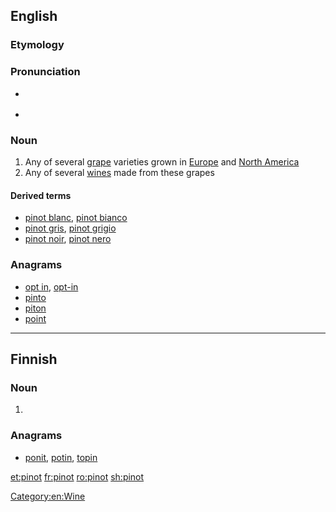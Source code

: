 {{also|Pinot}}
==English==

===Etymology===
{{borrowing|fr|lang=en}}

===Pronunciation===
* {{a|US}} {{IPA|/ˈpinoʊ/|lang=en}}
* {{rhymes|iːnəʊ|lang=en}}

===Noun===
{{wikipedia}}
{{en-noun}}

# Any of several [[grape]] varieties grown in [[Europe]] and [[North America]]
# Any of several [[wine]]s made from these grapes

====Derived terms====
* [[pinot blanc]], [[pinot bianco]]
* [[pinot gris]], [[pinot grigio]]
* [[pinot noir]], [[pinot nero]]

===Anagrams===
* [[opt in#English|opt in]], [[opt-in#English|opt-in]]
* [[pinto#English|pinto]]
* [[piton#English|piton]]
* [[point#English|point]]

[[Category:en:Wine]]

----

==Finnish==

===Noun===
{{head|fi|noun form}}

# {{plural of|pino|lang=fi}}

===Anagrams===
* [[ponit#Finnish|ponit]], [[potin#Finnish|potin]], [[topin#Finnish|topin]]

[[et:pinot]]
[[fr:pinot]]
[[ro:pinot]]
[[sh:pinot]]